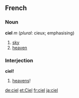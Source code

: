 ==French==
===Noun===
'''ciel''' ''m'' (''plural'': cieux; emphasising)

#[[sky]]
#[[heaven]]

===Interjection===
'''ciel!'''

#[[heavens]]!

[[de:ciel]]
[[et:Ciel]]
[[fr:ciel]]
[[ja:ciel]]